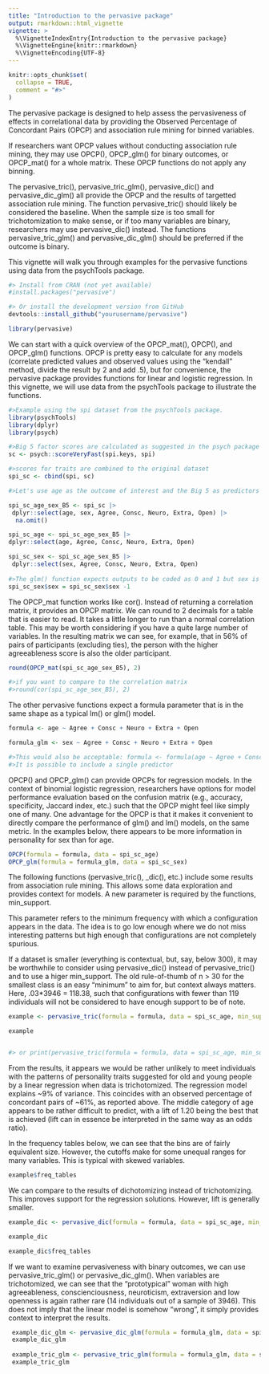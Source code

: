 ```yaml
---
title: "Introduction to the pervasive package"
output: rmarkdown::html_vignette
vignette: >
  %\VignetteIndexEntry{Introduction to the pervasive package}
  %\VignetteEngine{knitr::rmarkdown}
  %\VignetteEncoding{UTF-8}
---
```


```r
knitr::opts_chunk$set(
  collapse = TRUE,
  comment = "#>"
)
```


The pervasive package is designed to help assess the pervasiveness of effects in correlational data by providing the Observed Percentage of Concordant Pairs (OPCP) and association rule mining for binned variables. 

If researchers want OPCP values without conducting association rule mining, they may use  OPCP(), OPCP_glm() for binary outcomes, or OPCP_mat() for a whole matrix. These OPCP functions do not apply any binning.

The pervasive_tric(), pervasive_tric_glm(), pervasive_dic() and pervasive_dic_glm() all provide the OPCP and the results of targetted association rule mining. The function pervasive_tric() should likely be considered the baseline. When the sample size is too small for trichotomization to make sense, or if too many variables are binary, researchers may use pervasive_dic() instead. The functions pervasive_tric_glm() and pervasive_dic_glm() should be preferred if the outcome is binary. 

This vignette will walk you through examples for the pervasive functions using data from the psychTools package.


```r
#> Install from CRAN (not yet available)
#install.packages("pervasive")

#> Or install the development version from GitHub
devtools::install_github("yourusername/pervasive")

library(pervasive)

```

We can start with a quick overview of the OPCP_mat(), OPCP(), and OPCP_glm() functions. OPCP is pretty easy to calculate for any models (correlate predicted values and observed values using the "kendall" method, divide the result by 2 and add .5), but for convenience, the pervasive package provides functions for linear and logistic regression. In this vignette, we will use data from the psychTools package to illustrate the functions.  


```r
#>Example using the spi dataset from the psychTools package. 
library(psychTools)
library(dplyr)
library(psych)

#>Big 5 factor scores are calculated as suggested in the psych package documentation. As with the lm() function, the variables should be defined/scored prior to the analysis.
sc <- psych::scoreVeryFast(spi.keys, spi)

#>scores for traits are combined to the original dataset
spi_sc <- cbind(spi, sc)

#>Let's use age as the outcome of interest and the Big 5 as predictors for the regression models and sex as the outcome for binomial logistic regression models

spi_sc_age_sex_B5 <- spi_sc |>
 dplyr::select(age, sex, Agree, Consc, Neuro, Extra, Open) |> 
  na.omit()

spi_sc_age <- spi_sc_age_sex_B5 |>
dplyr::select(age, Agree, Consc, Neuro, Extra, Open)

spi_sc_sex <- spi_sc_age_sex_B5 |>
 dplyr::select(sex, Agree, Consc, Neuro, Extra, Open)
 
#>The glm() function expects outputs to be coded as 0 and 1 but sex is coded 1 and 2. There are some NAs for sex.
spi_sc_sex$sex = spi_sc_sex$sex -1
```


The OPCP_mat function works like cor(). Instead of returning a correlation matrix, it provides an OPCP matrix. We can round to 2 decimals for a table that is easier to read. It takes a little longer to run than a normal correlation table. This may be worth considering if you have a quite large number of variables. In the resulting matrix we can see, for example, that in 56% of pairs of participants (excluding ties), the person with the higher agreeableness score is also the older participant. 

```r
round(OPCP_mat(spi_sc_age_sex_B5), 2)

#>if you want to compare to the correlation matrix
#>round(cor(spi_sc_age_sex_B5), 2)
```


The other pervasive functions expect a formula parameter that is in the same shape as a typical lm() or glm() model. 

```r
formula <- age ~ Agree + Consc + Neuro + Extra + Open 

formula_glm <- sex ~ Agree + Consc + Neuro + Extra + Open

#>This would also be acceptable: formula <- formula(age ~ Agree + Consc + Neuro + Extra + Open)
#>It is possible to include a single predictor 

```


OPCP() and OPCP_glm() can provide OPCPs for regression models. In the context of binomial logistic regression, researchers have options for model performance evaluation based on the confusion matrix (e.g., accuracy, specificity, Jaccard index, etc.) such that the OPCP might feel like simply one of many. One advantage for the OPCP is that it makes it convenient to directly compare the performance of glm() and lm() models, on the same metric. In the examples below, there appears to be more information in personality for sex than for age.

```r
OPCP(formula = formula, data = spi_sc_age)
OPCP_glm(formula = formula_glm, data = spi_sc_sex)
```

The following functions (pervasive_tric(), _dic(), etc.) include some results from association rule mining. This allows some data exploration and provides context for models. A new parameter is required by the functions, min_support.

This parameter refers to the minimum frequency with which a configuration appears in the data. The idea is to go low enough where we do not miss interesting patterns but high enough that configurations are not completely spurious. 

If a dataset is smaller (everything is contextual, but, say, below 300), it may be worthwhile to consider using pervasive_dic() instead of pervasive_tric() and to use a higer min_support. The old rule-of-thumb of n > 30 for the smallest class is an easy "minimum" to aim for, but context always matters. Here, .03*3946 = 118.38, such that configurations with fewer than 119 individuals will not be considered to have enough support to be of note. 

```r


example <- pervasive_tric(formula = formula, data = spi_sc_age, min_support = .03)

example


#> or print(pervasive_tric(formula = formula, data = spi_sc_age, min_support = .03))
```

From the results, it appears we would be rather unlikely to meet individuals with the patterns of personality traits suggested for old and young people by a linear regression when data is trichotomized. The regression model explains ~9% of variance. This coincides with an observed percentage of concordant pairs of ~61%, as reported above. The middle category of age appears to be rather difficult to predict, with a lift of 1.20 being the best that is achieved (lift can in essence be interpreted in the same way as an odds ratio). 

In the frequency tables below, we can see that the bins are of fairly equivalent size. However, the cutoffs make for some unequal ranges for many variables. This is typical with skewed variables.  

```r
example$freq_tables
```


We can compare to the results of dichotomizing instead of trichotomizing. This improves support for the regression solutions. However, lift is generally smaller.

```r

example_dic <- pervasive_dic(formula = formula, data = spi_sc_age, min_support = .03)

example_dic

example_dic$freq_tables

```



If we want to examine pervasiveness with binary outcomes, we can use pervasive_tric_glm() or pervasive_dic_glm(). When variables are trichotomized, we can see that the "prototypical" woman with high agreeableness, conscienciousness, neuroticism, extraversion and low openness is again rather rare (14 individuals out of a sample of 3946). This does not imply that the linear model is somehow "wrong", it simply provides context to interpret the results.  

```r

 example_dic_glm <- pervasive_dic_glm(formula = formula_glm, data = spi_sc_sex, min_support = .03)
 example_dic_glm
 
 example_tric_glm <- pervasive_tric_glm(formula = formula_glm, data = spi_sc_sex, min_support = .03)
 example_tric_glm
```



